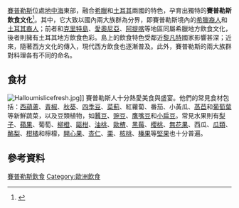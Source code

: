 [[賽普勒斯|賽普勒斯]]位處[[地中海|地中海]]東部，融合[[希臘飲食|希臘]]和[[土耳其飲食|土耳其]]兩國的特色，孕育出獨特的'''賽普勒斯飲食文化'''<ref>{{cite web |author=Blanca Garcia |url=http://www.cyprus.com/food---dining.html |title=Food & Dining |work=cyprus.com |accessdate=2011-08-05 |archive-url=https://web.archive.org/web/20150402043716/http://www.cyprus.com/food---dining.html |archive-date=2015-04-02 |dead-url=yes }}</ref>。其中，它大致以國內兩大族群為分界，即賽普勒斯境內的[[希臘裔賽普勒斯人|希臘裔人]]和[[土耳其裔賽普勒斯人|土耳其裔人]]；前者和[[克里特島|克里特島]]、[[愛奧尼亞|愛奧尼亞]]、[[阿提喀|阿提喀]]等地區同屬希臘地方飲食文化，後者則擁有土耳其地方飲食色彩。島上的飲食特色受鄰近[[黎凡特|黎凡特]]國家影響甚深；近來，隨著西方文化的傳入，現代西方飲食也逐漸普及。此外，賽普勒斯的兩大族群對料理各有不同的命名。

== 食材 ==
[[File:Halloumislicefresh.jpg|thumb]]]]
賽普勒斯人十分熱愛美食與盛宴。他們的常見食材包括：[[西葫蘆|西葫蘆]]、[[青椒|青椒]]、[[秋葵|秋葵]]、[[四季豆|四季豆]]、[[菜薊|菜薊]]、紅蘿蔔、番茄、小黃瓜、[[萵苣|萵苣]]和[[葡萄葉|葡萄葉]]等新鮮蔬菜，以及豆類植物，如[[蠶豆|蠶豆]]、[[豌豆|豌豆]]、[[鷹嘴豆|鷹嘴豆]]和[[小扁豆|小扁豆]]。常見水果則有[[梨子|梨子]]、[[蘋果|蘋果]]、葡萄、[[橙|柳橙]]、[[甌柑|甌柑]]、[[油桃|油桃]]、[[歐楂|歐楂]]、[[黑莓|黑莓]]、[[櫻桃|櫻桃]]、[[榕屬|無花果]]、西瓜、[[瓜|瓜類]]、[[酪梨|酪梨]]、[[柑橘屬|柑橘]]和檸檬，[[開心果|開心果]]、[[杏仁|杏仁]]、[[栗|栗]]、[[核桃|核桃]]、[[榛子|榛果]]等[[堅果|堅果]]也十分普遍。

== 參考資料 ==
{{reflist}}

{{亚洲题目|菜|亚洲烹饪}}
{{歐洲題目|飲食文化}}
{{Authority control}}

[[Category:賽普勒斯飲食|]]
[[Category:歐洲飲食|Category:歐洲飲食]]